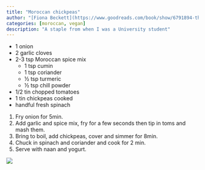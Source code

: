 ```yaml
---
title: "Moroccan chickpeas"
author: "[Fiona Beckett](https://www.goodreads.com/book/show/6791894-the-ultimate-student-cookbook)"
categories: [moroccan, vegan]
description: "A staple from when I was a University student"
---
```


- 1 onion
- 2 garlic cloves
- 2-3 tsp Moroccan spice mix
  - 1 tsp cumin
  - 1 tsp coriander
  - ½ tsp turmeric
  - ½ tsp chill powder
- 1/2 tin chopped tomatoes
- 1 tin chickpeas cooked
- handful fresh spinach

1. Fry onion for 5min. 
1. Add garlic and spice mix, fry for a few seconds then tip in toms and mash them.
1. Bring to boil, add chickpeas, cover and simmer for 8min.
1. Chuck in spinach and coriander and cook for 2 min.
1. Serve with naan and yogurt.


![](moroccan-chickpeas.png)
